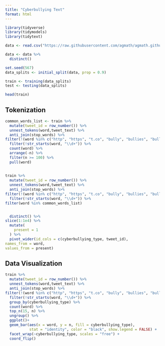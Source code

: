 ```yaml
---
title: "Cyberbullying Text"
format: html
---
```




```r
library(tidyverse)
library(tidymodels)
library(tidytext)
```

```r

data <- read.csv("https://raw.githubusercontent.com/agmath/agmath.github.io/refs/heads/master/data/classification/cyberbullying_tweets.csv")

data <- data %>% 
  distinct()

set.seed(567)
data_splits <- initial_split(data, prop = 0.9)

train <- training(data_splits)
test <- testing(data_splits)


```


```r
head(train)

```

## Tokenization

```r
common_words_list <- train %>% 
  mutate(tweet_id = row_number()) %>% 
  unnest_tokens(word,tweet_text) %>% 
  anti_join(stop_words) %>% 
filter(!(word %in% c("http", "https", "t.co", "bully", "bullies", "bullied"))) %>% 
  filter(!str_starts(word, "\\d+")) %>% 
  count(word) %>% 
  arrange(-n) %>% 
  filter(n >= 100) %>% 
  pull(word)
  
  
train %>% 
  mutate(tweet_id = row_number()) %>% 
  unnest_tokens(word,tweet_text) %>% 
  anti_join(stop_words) %>% 
filter(!(word %in% c("http", "https", "t.co", "bully", "bullies", "bullied"))) %>% 
  filter(!str_starts(word, "\\d+")) %>% 
filter(word %in% common_words_list)


  distinct() %>% 
slice(1:1e4) %>% 
  mutate(
    present = 1
  ) %>% 
  pivot_wider(id_cols = c(cyberbullying_type, tweet_id),
names_from = word,
values_from = present)

```
## Data Visualization

```r
train %>% 
  mutate(tweet_id = row_number()) %>% 
  unnest_tokens(word,tweet_text) %>% 
  anti_join(stop_words) %>% 
filter(!(word %in% c("http", "https", "t.co", "bully", "bullies", "bullied"))) %>% 
  filter(!str_starts(word, "\\d+")) %>% 
  group_by(cyberbullying_type) %>% 
  count(word) %>% 
  top_n(15, n) %>% 
  ungroup() %>% 
  ggplot()+
  geom_bar(aes(x = word, y = n, fill = cyberbullying_type),
           stat = "identity", color = "black", show.legend = FALSE) +
  facet_wrap(~cyberbullying_type, scales = "free") +
  coord_flip()
```

